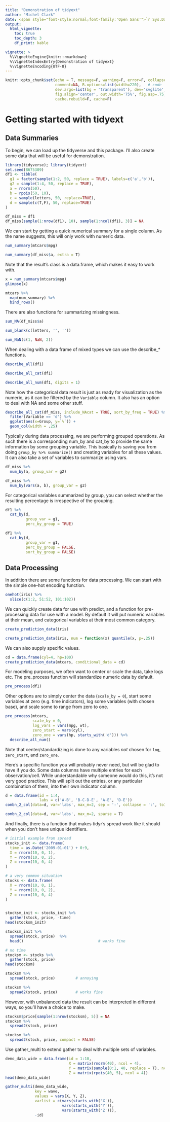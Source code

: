 ```yaml
---
title: "Demonstration of tidyext"
author: "Michel Clark"
date: <span style="font-style:normal;font-family:'Open Sans'">`r Sys.Date()`</span>
output:
  html_vignette:
    toc: true
    toc_depth: 3
    df_print: kable

vignette: >
  %\VignetteEngine{knitr::rmarkdown}
  %\VignetteIndexEntry{Demonstration of tidyext}
  %\VignetteEncoding{UTF-8}
---
```



```r
knitr::opts_chunk$set(echo = T, message=F, warning=F, error=F, collapse = TRUE,
                      comment=NA, R.options=list(width=220),   # code 
                      dev.args=list(bg = 'transparent'), dev='svglite',                                 # viz
                      fig.align='center', out.width='75%', fig.asp=.75,                 
                      cache.rebuild=F, cache=F)                                                         # cache
```


# Getting started with tidyext

## Data Summaries

To begin, we can load up the <span class="pack">tidyverse</span> and this package. I'll also create some data that will be useful for demonstration.

```r
library(tidyverse); library(tidyext)
set.seed(8675309)
df1 <- tibble(
  g1 = factor(sample(1:2, 50, replace = TRUE), labels=c('a','b')),
  g2 = sample(1:4, 50, replace = TRUE),
  a = rnorm(50),
  b = rpois(50, 10),
  c = sample(letters, 50, replace=TRUE),
  d = sample(c(T,F), 50, replace=TRUE)
)

df_miss = df1
df_miss[sample(1:nrow(df1), 10), sample(1:ncol(df1), 3)] = NA
```

We can start by getting a quick numerical summary for a single column.  As the name suggests, this will only work with numeric data.

```r
num_summary(mtcars$mpg)

num_summary(df_miss$a, extra = T)
```



Note that the result's class is a <span class="objclass">data.frame</span>, which makes it easy to work with.

```r
x = num_summary(mtcars$mpg)
glimpse(x)

mtcars %>% 
  map(num_summary) %>% 
  bind_rows()
```

There are also functions for summarizing missingness.

```r
sum_NA(df_miss$a)

sum_blank(c(letters, '', ''))

sum_NaN(c(1, NaN, 2))
```


When dealing with a data frame of mixed types we can use the <span class="func">describe_*</span> functions.  

```r
describe_all(df1)

describe_all_cat(df1)

describe_all_num(df1, digits = 1)
```


Note how the categorical data result is just as ready for visualization as the numeric, as it can be filtered by the `Variable` column.  It also has an option to deal with <span class="objclass">NA</span> and some other stuff.

```r
describe_all_cat(df_miss, include_NAcat = TRUE, sort_by_freq = TRUE) %>% 
  filter(Variable == 'd') %>% 
  ggplot(aes(x=Group, y=`%`)) +
  geom_col(width = .25)
```


Typically during data processing, we are performing grouped operations.  As such there is a corresponding num_by and cat_by to provide the same information by some grouping variable.  This basically is saving you from doing `group_by %>% summarize()` and creating variables for all these values.  It can also take a set of variables to summarize using <span class="func">vars</span>.

```r
df_miss %>% 
  num_by(a, group_var = g2)

df_miss %>% 
  num_by(vars(a, b), group_var = g2)
```

For categorical variables summarized by group, you can select whether the resulting percentage is irrespective of the grouping.

```r
df1 %>% 
  cat_by(d, 
         group_var = g1, 
         perc_by_group = TRUE)

df1 %>% 
  cat_by(d, 
         group_var = g1, 
         perc_by_group = FALSE, 
         sort_by_group = FALSE)
```



## Data Processing

In addition there are some functions for data processing.  We can start with the simple one-hot encoding function.

```r
onehot(iris) %>% 
  slice(c(1:2, 51:52, 101:102))
```


We can quickly create data for use with <span class="func">predict</span>, and a function for pre-processing data for use with a model.  By default it will put numeric variables at their mean, and categorical variables at their most common category.

```r
create_prediction_data(iris)

create_prediction_data(iris, num = function(x) quantile(x, p=.25))
```

We can also supply specific values.


```r
cd = data.frame(cyl=4, hp=100)
create_prediction_data(mtcars, conditional_data = cd)
```

For modeling purposes, we often want to center or scale the data, take logs etc.  The pre_process function will standardize numeric data by default.

```r
pre_process(df1)
```

Other options are to simply center the data (`scale_by = 0`), start some variables at zero (e.g. time indicators), log some variables (with chosen base), and scale some to range from zero to one.  

```r
pre_process(mtcars, 
            scale_by = 0, 
            log_vars = vars(mpg, wt), 
            zero_start = vars(cyl), 
            zero_one = vars(hp, starts_with('d'))) %>% 
  describe_all_num()
```

Note that center/standardizing is done to any variables *not* chosen for `log`, `zero_start`, and `zero_one`.  

Here's a specific function you will probably never need, but will be glad to have if you do.  Some data columns have multiple entries for each observation/cell.  While understandable why someone would do this, it's not very good practice. This will split out the entries, or any particular combination of them, into their own indicator column.

```r
d = data.frame(id = 1:4,
               labs = c('A-B', 'B-C-D-E', 'A-E', 'D-E'))
combn_2_col(data=d, var='labs', max_m=2, sep = '-', collapse = ':', toInteger = T)

combn_2_col(data=d, var='labs', max_m=2, sparse = T)
```

And finally, there is a function that makes <span class="pack">tidyr's</span> <span class="func">spread</span> work like it should when you don't have unique identifiers.  

```r
# initial example from spread
stocks_init <- data.frame(
  time = as.Date('2009-01-01') + 0:9,
  X = rnorm(10, 0, 1),
  Y = rnorm(10, 0, 2),
  Z = rnorm(10, 0, 4)
)

# a very common situation
stocks <- data.frame(
  X = rnorm(10, 0, 1),
  Y = rnorm(10, 0, 2),
  Z = rnorm(10, 0, 4)
)


stocksm_init <- stocks_init %>% 
  gather(stock, price, -time)
head(stocksm_init)

stocksm_init %>% 
  spread(stock, price)  %>% 
  head()                                 # works fine

# no time
stocksm <- stocks %>% 
  gather(stock, price)
head(stocksm)

stocksm %>% 
  spread(stock, price)         # annoying

stocksm %>% 
  spread2(stock, price)        # works fine
```

However, with unbalanced data the result can be interpreted in different ways, so you'll have a choice to make.

```r
stocksm$price[sample(1:nrow(stocksm), 5)] = NA
stocksm %>% 
  spread2(stock, price)

stocksm %>% 
  spread2(stock, price, compact = FALSE)
```

Use <span class="func">gather_multi</span> to extend gather to deal with multiple sets of variables.

```r
demo_data_wide = data.frame(id = 1:10,
                            X = matrix(rnorm(40), ncol = 4),
                            Y = matrix(sample(0:1, 40, replace = T), ncol = 4),
                            Z = matrix(rpois(40, 5), ncol = 4))
head(demo_data_wide)

gather_multi(demo_data_wide,
             key = wave,
             values = vars(X, Y, Z),
             varlist = c(vars(starts_with('X')),
                         vars(starts_with('Y')),
                         vars(starts_with('Z'))),
             -id)
```


<br>
<br>
<br>
<br>
<br>
<br>
